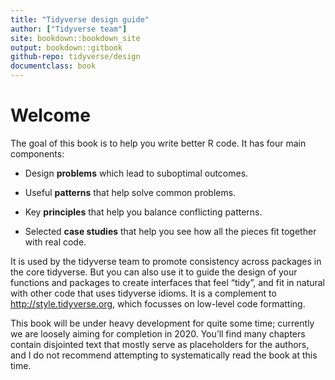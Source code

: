 ```yaml
--- 
title: "Tidyverse design guide"
author: ["Tidyverse team"]
site: bookdown::bookdown_site
output: bookdown::gitbook
github-repo: tidyverse/design
documentclass: book
---
```


# Welcome {-}

The goal of this book is to help you write better R code. It has four main components:

* Design __problems__ which lead to suboptimal outcomes.

* Useful __patterns__ that help solve common problems.

* Key __principles__ that help you balance conflicting patterns.

* Selected __case studies__ that help you see how all the pieces fit together
  with real code.

It is used by the tidyverse team to promote consistency across packages in the core tidyverse. But you can also use it to guide the design of your functions and packages to create interfaces that feel "tidy", and fit in natural with other code that uses tidyverse idioms. It is a complement to <http://style.tidyverse.org>, which focusses on low-level code formatting.

This book will be under heavy development for quite some time; currently we are loosely aiming for completion in 2020. You'll find many chapters contain disjointed text that mostly serve as placeholders for the authors, and I do not recommend attempting to systematically read the book at this time.
